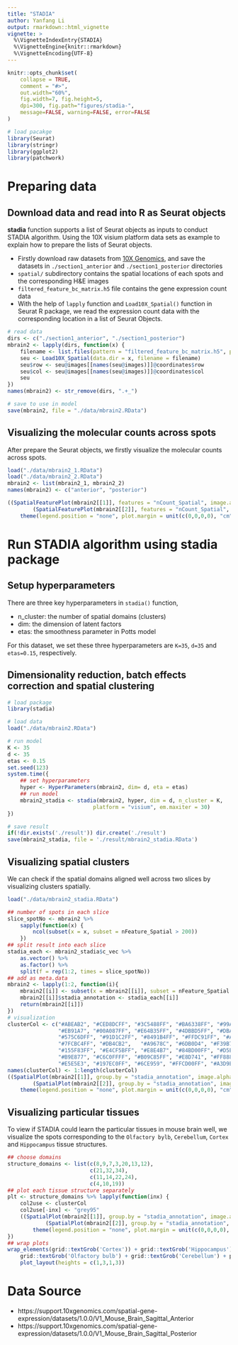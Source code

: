 ```yaml
---
title: "STADIA"
author: Yanfang Li
output: rmarkdown::html_vignette
vignette: >
  %\VignetteIndexEntry{STADIA}
  %\VignetteEngine{knitr::rmarkdown}
  %\VignetteEncoding{UTF-8}
---
```


```r
knitr::opts_chunk$set(
    collapse = TRUE,
    comment = "#>",
    out.width="60%",
    fig.width=7, fig.height=5,
    dpi=300, fig.path="figures/stadia-",
    message=FALSE, warning=FALSE, error=FALSE
)
```

```r
# load pacakge
library(Seurat)
library(stringr)
library(ggplot2)
library(patchwork)
```

# Preparing data

## Download data and read into R as Seurat objects

**stadia** function supports a list of Seurat objects as inputs to conduct STADIA algorithm. Using the 10X visium platform data sets as example to explain how to prepare the lists of Seurat objects.

* Firstly download raw datasets from [10X Genomics](https://support.10xgenomics.com/spatial-gene-expression/datasets/), and save the datasets in `./section1_anterior` and `./section1_posterior` directories
- `spatial/` subdirectory contains the spatial locations of each spots and the corresponding H&E images
- `filtered_feature_bc_matrix.h5` file contains the gene expression count data
* With the help of `lapply` function and `Load10X_Spatial()` function in Seurat R package, we read the expression 
count data with the corresponding location in a list of Seurat Objects.


```r
# read data 
dirs <- c("./section1_anterior", "./section1_posterior")
mbrain2 <- lapply(dirs, function(x) {
    filename <- list.files(pattern = "filtered_feature_bc_matrix.h5", path = x, full.names = FALSE)
    seu <- Load10X_Spatial(data.dir = x, filename = filename)
    seu$row <- seu@images[[names(seu@images)]]@coordinates$row
    seu$col <- seu@images[[names(seu@images)]]@coordinates$col
    seu
})
names(mbrain2) <- str_remove(dirs, ".+_")

# save to use in model
save(mbrain2, file = "./data/mbrain2.RData")
```

## Visualizing the molecular counts across spots

After prepare the Seurat objects, we firstly visualize the molecular counts across spots.

```r
load("./data/mbrain2_1.RData")
load("./data/mbrain2_2.RData")
mbrain2 <- list(mbrain2_1, mbrain2_2)
names(mbrain2) <- c("anterior", "posterior")
```
```r
((SpatialFeaturePlot(mbrain2[[1]], features = "nCount_Spatial", image.alpha = 0) + xlim(80,470)) |
        (SpatialFeaturePlot(mbrain2[[2]], features = "nCount_Spatial", image.alpha = 0)+ xlim(110, 525))) &
    theme(legend.position = "none", plot.margin = unit(c(0,0,0,0), "cm")) 
```

# Run STADIA algorithm using stadia package

## Setup hyperparameters

There are three key hyperparameters in `stadia()` function,

* n_cluster: the number of spatial domains (clusters)
* dim: the dimension of latent factors
* etas: the smoothness parameter in Potts model

For this dataset, we set these three hyperparameters are `K=35`, `d=35` 
and `etas=0.15`, respectively.

## Dimensionality reduction, batch effects correction and spatial clustering 

```r
# load package
library(stadia)

# load data
load("./data/mbrain2.RData")

# run model
K <- 35
d <- 35
etas <- 0.15
set.seed(123)
system.time({
    ## set hyperparameters
    hyper <- HyperParameters(mbrain2, dim= d, eta = etas)
    ## run model
    mbrain2_stadia <- stadia(mbrain2, hyper, dim = d, n_cluster = K, 
                           platform = "visium", em.maxiter = 30)
})

# save result
if(!dir.exists('./result')) dir.create('./result') 
save(mbrain2_stadia, file = './result/mbrain2_stadia.RData')
```

## Visualizing spatial clusters

We can check if the spatial domains aligned well across two slices by visualizing 
clusters spatially.

```r
load("./data/mbrain2_stadia.RData")
```

```r
## number of spots in each slice
slice_spotNo <- mbrain2 %>%
    sapply(function(x) {
        ncol(subset(x = x, subset = nFeature_Spatial > 200))
    })
## split result into each slice
stadia_each <- mbrain2_stadia$c_vec %>%
    as.vector() %>%
    as.factor() %>%
    split(f = rep(1:2, times = slice_spotNo))
## add as meta.data
mbrain2 <- lapply(1:2, function(i){
    mbrain2[[i]] <- subset(x = mbrain2[[i]], subset = nFeature_Spatial > 200)
    mbrain2[[i]]$stadia_annotation <- stadia_each[[i]]
    return(mbrain2[[i]])
})
# visualization
clusterCol <- c("#ABEAB2", "#CED8DCFF", "#3C5488FF", "#BA6338FF", "#99A358",
                "#EB91A7", "#00A087FF", "#E64B35FF", "#4DBBD5FF", "#DBA85A",
                "#575C6DFF", "#91D1C2FF", "#8491B4FF", "#FFDC91FF", "#ABA195",
                "#7FCBC4FF", "#DB4CB2",   "#A9678C", "#6DB0D4", "#F39B7FFF",
                "#155F83FF", "#E4CF5BFF", "#E8E4B7", "#84BD00FF", "#D5E4A2FF",
                "#B9E877", "#C6C0FFFF", "#B09C85FF", "#E8D741", "#FF8888FF",
                "#E5E5E3", "#197EC0FF", "#6CE959", "#FFCD00FF", "#A3D9E4")
names(clusterCol) <- 1:length(clusterCol)
((SpatialPlot(mbrain2[[1]], group.by = "stadia_annotation", image.alpha = 0, cols = clusterCol) + xlim(80,470)) |
        (SpatialPlot(mbrain2[[2]], group.by = "stadia_annotation", image.alpha = 0, cols = clusterCol)+ xlim(110, 525))) &
    theme(legend.position = "none", plot.margin = unit(c(0,0,0,0), "cm"))
```

## Visualizing particular tissues

To view if STADIA could learn the particular tissues in mouse brain well, we visualize the
spots corresponding to the `Olfactory bylb`, `Cerebellum`, `Cortex` and `Hippocampus`
tissue structures.

```r
## choose domains
structure_domains <- list(c(8,9,7,3,20,13,12),
                          c(21,32,34),
                          c(11,14,22,24),
                          c(4,10,19))
## plot each tissue structure separately
plt <- structure_domains %>% lapply(function(inx) {
    col2use <- clusterCol
    col2use[-inx] <- "grey95"
    ((SpatialPlot(mbrain2[[1]], group.by = "stadia_annotation", image.alpha = 0, cols = col2use) + xlim(80,470)) |
            (SpatialPlot(mbrain2[[2]], group.by = "stadia_annotation", image.alpha = 0, cols = col2use)+ xlim(110, 525))) &
        theme(legend.position = "none", plot.margin = unit(c(0,0,0,0), "cm"))
})
## wrap plots
wrap_elements(grid::textGrob('Cortex')) + grid::textGrob('Hippocampus') + plt[[1]] + plt[[2]] +
    grid::textGrob('Olfactory bulb') + grid::textGrob('Cerebellum') + plt[[3]] + plt[[4]] +
    plot_layout(heights = c(1,3,1,3))
```

# Data Source

* https://support.10xgenomics.com/spatial-gene-expression/datasets/1.0.0/V1_Mouse_Brain_Sagittal_Anterior
* https://support.10xgenomics.com/spatial-gene-expression/datasets/1.0.0/V1_Mouse_Brain_Sagittal_Posterior

